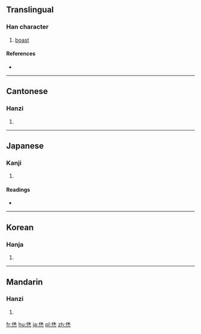 ==Translingual==

===Han character===
{{Han char|rn=86|rad=火|as=06|sn=10|four=2433<sub>9</sub>|canj=人木火 (ODF), X人木火 (XODF)|ids=⿱[[休]][[灬]]}}

# [[boast]]

====References====
* {{Han ref|kx=0669.210|dkj=18991|dj=1078.240|hdz=32202.010|uh=70CB|ud=28875|bh=D26E|bd=53870}}

----

==Cantonese==

===Hanzi===
{{yue-hanzi|jyut=[[haau1]], [[jau1]]|y=haau1, yau1}}

# {{defn|lang=yue|sort=火06}}

----

==Japanese==

===Kanji===
{{ja-kanji|grade=|rs=火06}}

# {{defn|lang=ja|sort=火06}}

====Readings====
* {{ja-readings|on=[[こう]] (kō), [[きゅう]] (kyū), [[きょう]] (kyō)|kun=[[さいわい]] (saiwai), [[めでたい]] (medetai), [[よい]] (yoi)}}

----

==Korean==

===Hanja===
{{ko-hanja|hangeul=[[효]], [[휴]]|eumhun=|rv=hyo, hyu|mr=hyo, hyu|y=hyo, hyu}}

# {{defn|lang=ko|sort=火06}}

----

==Mandarin==

===Hanzi===
{{cmn-hanzi|pin=[[xiāo]] ([[xiao1]]), [[xiū]] ([[xiu1]])|wg=hsiao<sup>1</sup>, hsiu<sup>1</sup>}}

# {{defn|lang=cmn|sort=火06}}

[[fr:烋]]
[[hu:烋]]
[[ja:烋]]
[[pl:烋]]
[[zh:烋]]